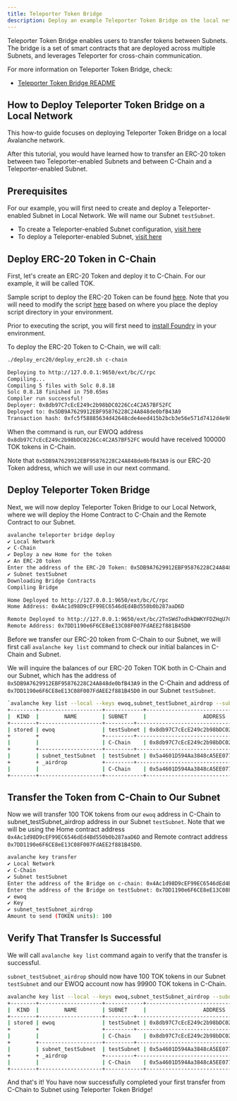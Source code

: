 ```yaml
---
title: Teleporter Token Bridge
description: Deploy an example Teleporter Token Bridge on the local network.
---
```


Teleporter Token Bridge enables users to transfer tokens between Subnets. The bridge is a set of 
smart contracts that are deployed across multiple Subnets, and leverages Teleporter for cross-chain 
communication.

For more information on Teleporter Token Bridge, check:

- [Teleporter Token Bridge README](https://github.com/ava-labs/teleporter-token-bridge)

## How to Deploy Teleporter Token Bridge on a Local Network

This how-to guide focuses on deploying Teleporter Token Bridge on a local Avalanche network.

After this tutorial, you would have learned how to transfer an ERC-20 token between two 
Teleporter-enabled Subnets and between C-Chain and a Teleporter-enabled Subnet.

## Prerequisites

For our example, you will first need to create and deploy a Teleporter-enabled Subnet in Local
Network. We will name our Subnet `testSubnet`.

- To create a Teleporter-enabled Subnet configuration, [visit here](/docs/tooling/cli-cross-chain/teleporter-on-local-networks.md#create-subnet-configurations)
- To deploy a Teleporter-enabled Subnet, [visit here](/docs/tooling/cli-cross-chain/teleporter-on-local-networks.md#deploy-the-subnets-to-local-network)

## Deploy ERC-20 Token in C-Chain

First, let's create an ERC-20 Token and deploy it to C-Chain. For our example, it will be called 
TOK. 

Sample script to deploy the ERC-20 Token can be found [here](https://github.com/ava-labs/avalanche-cli/tree/add-deploy-script/deploy_erc20). 
Note that you will need to modify the script [here](https://github.com/ava-labs/avalanche-cli/blob/add-deploy-script/deploy_erc20/deploy_erc20.sh#L17)
based on where you place the deploy script directory in your environment.

Prior to executing the script, you will first need to [install Foundry](https://book.getfoundry.sh/getting-started/installation) 
in your environment.

To deploy the ERC-20 Token to C-Chain, we will call: 

```bash
./deploy_erc20/deploy_erc20.sh c-chain

Deploying to http://127.0.0.1:9650/ext/bc/C/rpc
Compiling...
Compiling 5 files with Solc 0.8.18
Solc 0.8.18 finished in 750.65ms
Compiler run successful!
Deployer: 0x8db97C7cEcE249c2b98bDC0226Cc4C2A57BF52FC
Deployed to: 0x5DB9A7629912EBF95876228C24A848de0bfB43A9
Transaction hash: 0xfc5f58885634d42648cde4eed415b2bcb3e56e571d7412d4e98e03ed3e155b7c
```

When the command is run, our EWOQ address `0x8db97C7cEcE249c2b98bDC0226Cc4C2A57BF52FC` would have 
received 100000 TOK tokens in C-Chain. 

Note that `0x5DB9A7629912EBF95876228C24A848de0bfB43A9` is our ERC-20 Token address, which we will 
use in our next command.

## Deploy Teleporter Token Bridge 

Next, we will now deploy Teleporter Token Bridge to our Local Network, where we will deploy
the Home Contract to C-Chain and the Remote Contract to our Subnet.

```bash
avalanche teleporter bridge deploy 
✔ Local Network
✔ C-Chain
✔ Deploy a new Home for the token
✔ An ERC-20 token
Enter the address of the ERC-20 Token: 0x5DB9A7629912EBF95876228C24A848de0bfB43A9
✔ Subnet testSubnet
Downloading Bridge Contracts
Compiling Bridge

Home Deployed to http://127.0.0.1:9650/ext/bc/C/rpc
Home Address: 0x4Ac1d98D9cEF99EC6546dEd4Bd550b0b287aaD6D

Remote Deployed to http://127.0.0.1:9650/ext/bc/2TnSWd7odhkDWKYFDZHqU7CvtY8G6m46gWxUnhJRNYu4bznrrc/rpc
Remote Address: 0x7DD1190e6F6CE8eE13C08F007FdAEE2f881B45D0
```

Before we transfer our ERC-20 token from C-Chain to our Subnet, we will first call `avalanche key
list` command to check our initial balances in C-Chain and Subnet. 

We will inquire the balances of our ERC-20 Token TOK both in C-Chain and our Subnet, which has the 
address of `0x5DB9A7629912EBF95876228C24A848de0bfB43A9` in the C-Chain and address of
`0x7DD1190e6F6CE8eE13C08F007FdAEE2f881B45D0` in our Subnet `testSubnet`.

```bash
`avalanche key list --local --keys ewoq,subnet_testSubnet_airdrop --subnets c,testSubnet --tokens 0x5DB9A7629912EBF95876228C24A848de0bfB43A9,0x7DD1190e6F6CE8eE13C08F007FdAEE2f881B45D0`
+--------+--------------------+------------+--------------------------------------------+---------------+-----------------+---------------+
|  KIND  |        NAME        | SUBNET     |                  ADDRESS                   |     TOKEN     |     BALANCE     |    NETWORK    |
+--------+--------------------+---------+--------------------------------------------+---------------+-----------------+---------------+
| stored | ewoq               | testSubnet | 0x8db97C7cEcE249c2b98bDC0226Cc4C2A57BF52FC | TOK (0x7DD1.) |               0 | Local Network |
+        +                    +---------+--------------------------------------------+---------------+-----------------+---------------+
|        |                    | C-Chain    | 0x8db97C7cEcE249c2b98bDC0226Cc4C2A57BF52FC | TOK (0x5DB9.) | 100000.000000000| Local Network |
+        +--------------------+---------+--------------------------------------------+---------------+-----------------+---------------+
|        | subnet_testSubnet  | testSubnet | 0x5a4601D594Aa3848cA5EE0770b7883d3DBC666f6 | TOK (0x7DD1.) |               0 | Local Network |
+        + _airdrop           +---------+--------------------------------------------+---------------+-----------------+---------------+
|        |                    | C-Chain    | 0x5a4601D594Aa3848cA5EE0770b7883d3DBC666f6 | TOK (0x5DB9.) |               0 | Local Network |
+--------+--------------------+------------+--------------------------------------------+---------------+-----------------+---------------+
```

## Transfer the Token from C-Chain to Our Subnet

Now we will transfer 100 TOK tokens from our `ewoq` address in C-Chain to subnet_testSubnet_airdrop
address in our Subnet `testSubnet`. Note that we will be using the Home contract address `0x4Ac1d98D9cEF99EC6546dEd4Bd550b0b287aaD6D`
and Remote contract address `0x7DD1190e6F6CE8eE13C08F007FdAEE2f881B45D0`.

```bash
avalanche key transfer
✔ Local Network
✔ C-Chain
✔ Subnet testSubnet
Enter the address of the Bridge on c-chain: 0x4Ac1d98D9cEF99EC6546dEd4Bd550b0b287aaD6D
Enter the address of the Bridge on testSubnet: 0x7DD1190e6F6CE8eE13C08F007FdAEE2f881B45D0
✔ ewoq
✔ Key
✔ subnet_testSubnet_airdrop
Amount to send (TOKEN units): 100
```

## Verify That Transfer Is Successful

We will call `avalanche key list` command again to verify that the transfer is successful.

`subnet_testSubnet_airdrop` should now have 100 TOK tokens in our Subnet `testSubnet` and our EWOQ
account now has 99900 TOK tokens in C-Chain.

```bash
avalanche key list --local --keys ewoq,subnet_testSubnet_airdrop --subnets c,testSubnet --tokens 0x5DB9A7629912EBF95876228C24A848de0bfB43A9,0x7DD1190e6F6CE8eE13C08F007FdAEE2f881B45D0
+--------+--------------------+------------+--------------------------------------------+---------------+-----------------+---------------+
|  KIND  |        NAME        | SUBNET     |                  ADDRESS                   |     TOKEN     |     BALANCE     |    NETWORK    |
+--------+--------------------+---------+--------------------------------------------+---------------+-----------------+---------------+
| stored | ewoq               | testSubnet | 0x8db97C7cEcE249c2b98bDC0226Cc4C2A57BF52FC | TOK (0x7DD1.) |               0 | Local Network |
+        +                    +---------+--------------------------------------------+---------------+-----------------+---------------+
|        |                    | C-Chain    | 0x8db97C7cEcE249c2b98bDC0226Cc4C2A57BF52FC | TOK (0x5DB9.) | 99900.000000000 | Local Network |
+        +--------------------+---------+--------------------------------------------+---------------+-----------------+---------------+
|        | subnet_testSubnet  | testSubnet | 0x5a4601D594Aa3848cA5EE0770b7883d3DBC666f6 | TOK (0x7DD1.) |   100.000000000 | Local Network |
+        + _airdrop           +---------+--------------------------------------------+---------------+-----------------+---------------+
|        |                    | C-Chain    | 0x5a4601D594Aa3848cA5EE0770b7883d3DBC666f6 | TOK (0x5DB9.) |               0 | Local Network |
+--------+--------------------+------------+--------------------------------------------+---------------+-----------------+---------------+
```

And that's it! You have now successfully completed your first transfer from C-Chain to Subnet 
using Teleporter Token Bridge!
